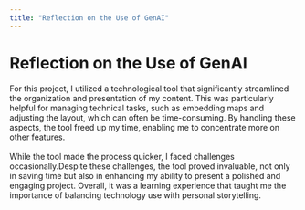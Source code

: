 ```yaml
---
title: "Reflection on the Use of GenAI"
---
```


# Reflection on the Use of GenAI

For this project, I utilized a technological tool that significantly streamlined the organization and presentation of my content. This was particularly helpful for managing technical tasks, such as embedding maps and adjusting the layout, which can often be time-consuming. By handling these aspects, the tool freed up my time, enabling me to concentrate more on other features.
<br><br>
While the tool made the process quicker, I faced challenges occasionally.Despite these challenges, the tool proved invaluable, not only in saving time but also in enhancing my ability to present a polished and engaging project. Overall, it was a learning experience that taught me the importance of balancing technology use with personal storytelling.
